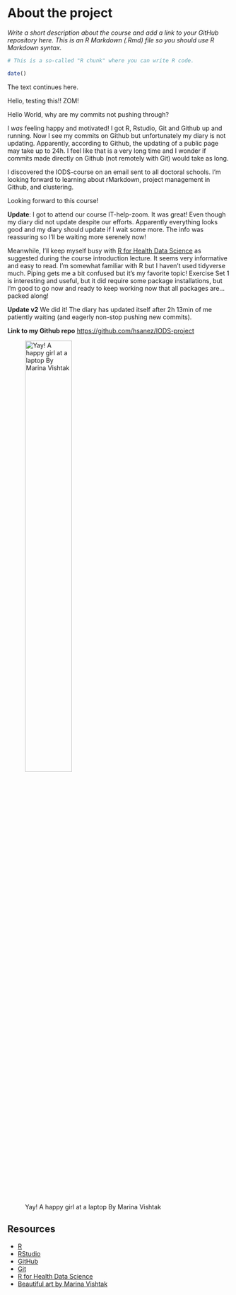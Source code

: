 
# About the project

*Write a short description about the course and add a link to your GitHub repository here. This is an R Markdown (.Rmd) file so you should use R Markdown syntax.*

```r
# This is a so-called "R chunk" where you can write R code.

date()
```
The text continues here.

Hello, testing this!! ZOM!


Hello World, why are my commits not pushing through?

I _was_ feeling happy and motivated! I got R, Rstudio, Git and Github up and running.
Now I see my commits on Github but unfortunately my diary is not updating.
Apparently, according to Github, the updating of a public page may take up to 24h. I feel like that is a very long time and I wonder if commits made directly on Github (not remotely with Git) would take as long.

I discovered the IODS-course on an email sent to all doctoral schools. I'm looking forward to learning about rMarkdown, project management in Github, and clustering.

Looking forward to this course!


**Update**: I got to attend our course IT-help-zoom. It was great! Even though my diary did not update despite our efforts. Apparently everything looks good and my diary should update if I wait some more. The info was reassuring so I'll be waiting more serenely now!

Meanwhile, I'll keep myself busy with [R for Health Data Science](https://argoshare.is.ed.ac.uk/healthyr_book/) as suggested during the course introduction lecture. It seems very informative and easy to read. I'm somewhat familiar with R but I haven't used tidyverse much. Piping gets me a bit confused but it's my favorite topic! Exercise Set 1 is interesting and useful, but it did require some package installations, but I'm good to go now and ready to keep working now that all packages are...packed along!

**Update v2**
We did it! The diary has updated itself after 2h 13min of me patiently waiting (and eagerly non-stop pushing new commits).

**Link to my Github repo**
[https://github.com/hsanez/IODS-project](https://github.com/hsanez/IODS-project)

![Yay! A happy girl at a laptop By Marina Vishtak](IODS-project_figs/Yay_a_happy_girl_at_a_laptop_by_Marina_Vishtak.png){width=50% height=50%}



## Resources
* [R](https://www.r-project.org)
* [RStudio](https://www.rstudio.com)
* [GitHub](https://github.com)
* [Git](https://git-scm.com)
* [R for Health Data Science](https://argoshare.is.ed.ac.uk/healthyr_book/)
* [Beautiful art by Marina Vishtak](https://dribbble.com/shots/15062030-Yay-A-happy-girl-at-a-laptop/attachments/6789876?mode=media)
